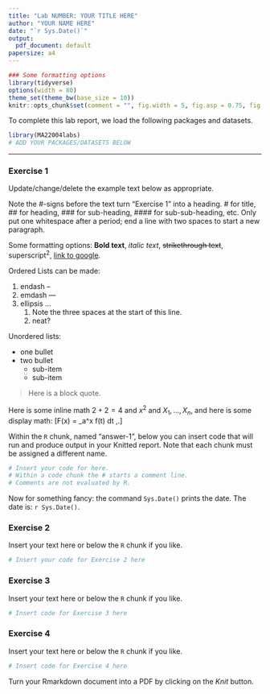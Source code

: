 ```yaml
---
title: "Lab NUMBER: YOUR TITLE HERE"
author: "YOUR NAME HERE"
date: "`r Sys.Date()`"
output:
  pdf_document: default
papersize: a4
---
```


```r
### Some formatting options
library(tidyverse)
options(width = 80)
theme_set(theme_bw(base_size = 10))
knitr::opts_chunk$set(comment = "", fig.width = 5, fig.asp = 0.75, fig.align = "left", warning = FALSE, echo = TRUE, eval = TRUE)
```

To complete this lab report, we load the following packages and datasets.

```r
library(MA22004labs)
# ADD YOUR PACKAGES/DATASETS BELOW

```

***

### Exercise 1

Update/change/delete the example text below as appropriate.

Note the \#-signs before the text turn "Exercise 1" into a heading. \# for title, \#\# for heading, \#\#\# for sub-heading, \#\#\#\# for sub-sub-heading, etc. Only put one whitespace after a period; end a line with two spaces to start a new paragraph.

Some formatting options: **Bold text**, *italic text*, ~~strikethrough text~~, superscript^2^, [link to google](www.google.com). 

Ordered Lists can be made:

1. endash --
2. emdash ---
3. ellipsis ...
   1. Note the three spaces at the start of this line. 
   2. neat?
  
Unordered lists:

* one bullet
* two bullet
   * sub-item
   * sub-item 

> Here is a block quote.

Here is some inline math $2+2=4$ and $x^2$ and $X_1, \dots, X_n$, and here is some display math:
\[F(x) = \int_a^x f(t) dt \,.\]

Within the `R` chunk, named "answer-1", below you can insert code that will run and produce output in your Knitted report. Note that each chunk must be assigned a different name. 

```r
# Insert your code for here. 
# Within a code chunk the # starts a comment line. 
# Comments are not evaluated by R.
```

Now for something fancy: the command `Sys.Date()` prints the date. The date is: `r Sys.Date()`.

\newpage

### Exercise 2 

Insert your text here or below the `R` chunk if you like.

```r
# Insert your code for Exercise 2 here
```

\newpage

### Exercise 3

Insert your text here or below the `R` chunk if you like.

```r
# Insert code for Exercise 3 here
```

\newpage

### Exercise 4

Insert your text here or below the `R` chunk if you like.

```r
# Insert code for Exercise 4 here
```

Turn your Rmarkdown document into a PDF by clicking on the *Knit* button. 
